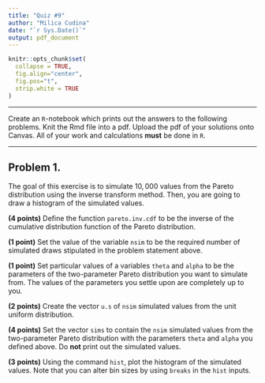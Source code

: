 ```yaml
---
title: "Quiz #9"
author: "Milica Cudina"
date: "`r Sys.Date()`"
output: pdf_document
---
```

<!-- The author of this template is Dr. Gordan Zitkovic.-->
<!-- The code chunk below contains some settings that will  -->
<!-- make your R code look better in the output pdf file.  -->
<!-- If you are curious about what each option below does, -->
<!-- go to https://yihui.org/knitr/options/ -->
<!-- If not, feel free to disregard everything ...  -->
```r
knitr::opts_chunk$set(
  collapse = TRUE,
  fig.align="center",
  fig.pos="t",
  strip.white = TRUE
)
```
<!-- ... down to here. -->

---

Create an `R`-notebook which prints out the answers to the following problems. Knit the Rmd file into a pdf. Upload the pdf of your solutions onto Canvas. All of your work and calculations **must** be done in `R`.

---

## Problem 1. 
The goal of this exercise is to simulate $10,000$ values from the Pareto distribution using the inverse transform method. Then, you are going to draw a histogram of the simulated values. 

**(4 points)**
Define the function `pareto.inv.cdf` to be the inverse of the cumulative distribution function of the Pareto distribution. 


**(1 point)**
Set the value of the variable `nsim` to be the required number of simulated draws stipulated in the problem statement above. 

**(1 point)** 
Set particular values of a variables `theta` and `alpha` to be the parameters of the two-parameter Pareto distribution you want to simulate from. The values of the parameters you settle upon are completely up to you. 

**(2 points)**
Create the vector `u.s` of `nsim` simulated values from the unit uniform distribution. 

**(4 points)** 
Set the vector `sims` to contain the `nsim` simulated values from the two-parameter Pareto distribution with the parameters `theta` and `alpha` you defined above. 
Do **not** print out the simulated values. 


**(3 points)**
Using the command `hist`, plot the histogram of the simulated values. Note that you can alter bin sizes by using `breaks` in the `hist` inputs. 


